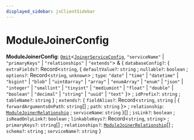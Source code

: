 ```yaml
---
displayed_sidebar: jsClientSidebar
---
```



# ModuleJoinerConfig

 **ModuleJoinerConfig**: [`Omit`](../../internal/types/internal.Omit.mdx)<[`JoinerServiceConfig`](../../internal-1/interfaces/internal.internal-1.JoinerServiceConfig.mdx), ``"serviceName"`` \| ``"primaryKeys"`` \| ``"relationships"`` \| ``"extends"``\> & { `databaseConfig?`: { `extraFields?`: Record<`string`, { `defaultValue?`: `string` ; `nullable?`: `boolean` ; `options?`: Record<`string`, `unknown`\> ; `type`: ``"date"`` \| ``"time"`` \| ``"datetime"`` \| ``"bigint"`` \| ``"blob"`` \| ``"uint8array"`` \| ``"array"`` \| ``"enumArray"`` \| ``"enum"`` \| ``"json"`` \| ``"integer"`` \| ``"smallint"`` \| ``"tinyint"`` \| ``"mediumint"`` \| ``"float"`` \| ``"double"`` \| ``"boolean"`` \| ``"decimal"`` \| ``"string"`` \| ``"uuid"`` \| ``"text"``  }\> ; `idPrefix?`: `string` ; `tableName?`: `string`  } ; `extends?`: { `fieldAlias?`: Record<`string`, `string` \| { `forwardArgumentsOnPath`: `string`[] ; `path`: `string`  }\> ; `relationship`: [`ModuleJoinerRelationship`](internal.internal-1.ModulesSdkTypes.ModuleJoinerRelationship.mdx) ; `serviceName`: `string`  }[] ; `isLink?`: `boolean` ; `isReadOnlyLink?`: `boolean` ; `linkableKeys?`: Record<`string`, `string`\> ; `primaryKeys?`: `string`[] ; `relationships?`: [`ModuleJoinerRelationship`](internal.internal-1.ModulesSdkTypes.ModuleJoinerRelationship.mdx)[] ; `schema?`: `string` ; `serviceName?`: `string`  }
